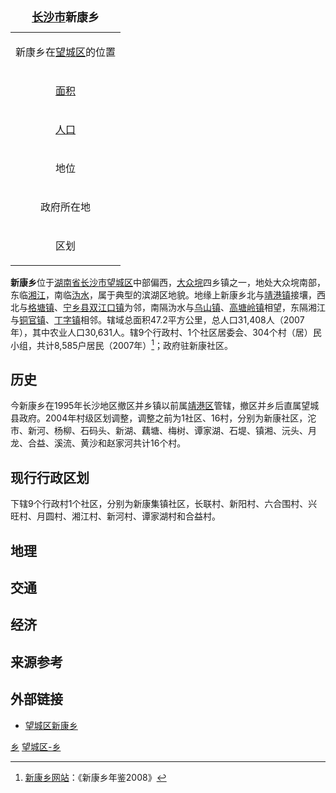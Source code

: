 {| border="1" cellpadding="2" cellspacing="0" align="right"
|+ <span style="font-size:large;">'''[[长沙市|长沙市]]新康乡'''</span>
|-----
|align=center colspan=2|新康乡在[[望城区|望城区]]的位置<br>
{{Image label begin|image=Divisions of Wangcheng county.gif|width={{{width|200}}}|float={{{float|none}}}}} 
{{Image label|x=0.15|y=0.27|scale={{{width|350}}}|text=新康乡}} 
{{Image label|x=0.21|y=0.21|scale={{{width|350}}}|text=[[File:Red_pog.svg|7px]]}} 
{{Image label end}}
|-----
| [[面积|面积]]|| <span style="font-size:small;">47.2[[平方公里|公里<sup>2</sup>]]</span>
|-----
| [[人口|人口]] || <span style="font-size:small;">30,631人(2007年)</span>
|-----
| 地位 || 望城区乡镇
|-----
| 政府所在地 ||新康社区
|-----
| 区划 || 9个村、1个社区
|}

'''新康乡'''位于[[湖南省|湖南省]][[长沙市|长沙市]][[望城区|望城区]]中部偏西，[[大众垸|大众垸]]四乡镇之一，地处大众垸南部，东临[[湘江|湘江]]，南临[[沩水河|沩水]]，属于典型的滨湖区地貌。地缘上新康乡北与[[靖港镇|靖港镇]]接壤，西北与[[格塘镇|格塘镇]]、[[宁乡县|宁乡县]][[双江口镇|双江口镇]]为邻，南隔沩水与[[乌山镇|乌山镇]]、[[高塘岭镇|高塘岭镇]]相望，东隔湘江与[[铜官镇|铜官镇]]、[[丁字镇|丁字镇]]相邻。辖域总面积47.2平方公里，总人口31,408人（2007年），其中农业人口30,631人。辖9个行政村、1个社区居委会、304个村（居）民小组，共计8,585户居民（2007年）<ref>[http://www.wangcheng.gov.cn/sites/site71/MsgView.jsp?MsgID=13877 新康乡网站]{{dead link|date=2018年3月 |bot=InternetArchiveBot |fix-attempted=yes }}：《新康乡年鉴2008》</ref>；政府驻新康社区。

==历史==
今新康乡在1995年长沙地区撤区并乡镇以前属[[靖港区|靖港区]]管辖，撤区并乡后直属望城县政府。2004年村级区划调整，调整之前为1社区、16村，分别为新康社区，沱市、新河、杨柳、石码头、新湖、藕塘、梅树、谭家湖、石堤、镇湘、沅头、月龙、合益、溪流、黄沙和赵家河共计16个村。

==现行行政区划==
下辖9个行政村1个社区，分别为新康集镇社区，长联村、新阳村、六合围村、兴旺村、月圆村、湘江村、新河村、谭家湖村和合益村。

==地理==

==交通==

==经济==

==来源参考==
{{Reflist}}

==外部链接==
* [http://xkx.wangcheng.gov.cn/ 望城区新康乡] {{Wayback|url=http://xkx.wangcheng.gov.cn/ |date=20160420204507 }}

{{长沙市望城区行政区划}}
[[Category:望城区行政区划|乡]]
[[Category:长沙乡镇|望城区-乡]]